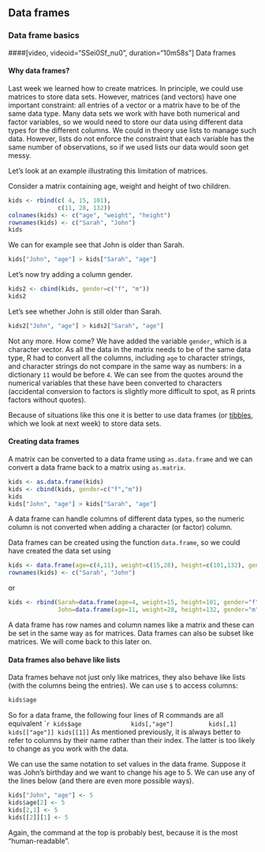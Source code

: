 ## Data frames

### Data frame basics


####[video, videoid="SSei0Sf_nu0", duration="10m58s"] Data frames

#### Why data frames?

Last week we learned how to create matrices. In principle, we could use matrices to store data sets. However, matrices (and vectors) have one important constraint: all entries of a vector or a matrix have to be of the same data type. Many data sets we work with have both numerical and factor variables, so we would need to store our data using different data types for the different columns. We could in theory use lists to manage such data. However, lists do not enforce the constraint that each variable has the same number of observations, so if we used lists our data would soon get messy.

Let's look at an example illustrating this limitation of matrices.

Consider a matrix \texttt{kids} containing age, weight and height of two children.
```r
kids <- rbind(c( 4, 15, 101),
              c(11, 28, 132))
colnames(kids) <- c("age", "weight", "height")
rownames(kids) <- c("Sarah", "John")
kids
```
We can for example see that John is older than Sarah.
```r
kids["John", "age"] > kids["Sarah", "age"]
```

Let's now try adding a column gender.
```r
kids2 <- cbind(kids, gender=c("f", "m"))
kids2
```
Let's see whether John is still older than Sarah.
```r
kids2["John", "age"] > kids2["Sarah", "age"]
```
Not any more. How come? We have added the variable `gender`, which is a character vector. As all the data in the matrix needs to be of the same data type, R had to convert all the columns, including `age` to character strings, and character strings do not compare in the same way as numbers: in a dictionary `11` would be before `4`. We can see from the quotes around the numerical variables that these have been converted to characters (accidental conversion to factors is slightly more difficult to spot, as R prints factors without quotes). 

Because of situations like this one it is better to use data frames (or [tibbles](https://cran.r-project.org/web/packages/tibble/index.html), which we look at next week) to store data sets. 

#### Creating data frames

A matrix can be converted to a data frame using `as.data.frame` and we can convert a data frame back to a matrix using `as.matrix`.

```r
kids <- as.data.frame(kids)
kids <- cbind(kids, gender=c("f","m"))
kids
kids["John", "age"] > kids["Sarah", "age"]   
```
A data frame can handle columns of different data types, so the numeric column is not converted when adding a character (or factor) column. 

Data frames can be created using the function `data.frame`, so we could have created the data set using
```r
kids <- data.frame(age=c(4,11), weight=c(15,28), height=c(101,132), gender=c("f", "m"))
rownames(kids) <- c("Sarah", "John")
```
or
```r
kids <- rbind(Sarah=data.frame(age=4, weight=15, height=101, gender="f"),
              John=data.frame(age=11, weight=28, height=132, gender="m"))
```
A data frame has row names and column names like a matrix and these can be set in the same way as for matrices. Data frames can also be subset like matrices. We will come back to this later on.<!--[later on](ref://datasubsetting).-->

#### Data frames also behave like lists
Data frames behave not just only like matrices, they also behave like lists (with the columns being the entries). We can use `$` to access columns:
```r
kids$age
```
So for a data frame, the following four lines of R commands are all equivalent
````r
kids$age             
kids[,"age"]         
kids[,1]
kids[["age"]]
kids[[1]]
```
As mentioned previously, it is always better to refer to columns by their name rather than their index. The latter is too likely to change as you work with the data.

We can use the same notation to set values in the data frame. Suppose it was John's birthday and we want to change his age to 5. We can use any of the lines below (and there are even more possible ways).
```r
kids["John", "age"] <- 5
kids$age[2] <- 5
kids[2,1] <- 5
kids[[2]][1] <- 5
```
Again, the command at the top is probably best, because it is the most "human-readable". 

\newpage
